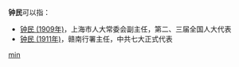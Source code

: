 '''钟民'''可以指：
* [[钟民_(1909年)|钟民 (1909年)]]，上海市人大常委会副主任，第二、三届全国人大代表
* [[钟民_(1911年)|钟民 (1911年)]]，赣南行署主任，中共七大正式代表

{{disambig}}

[[Category:二字鍾姓人名消歧義|min]]